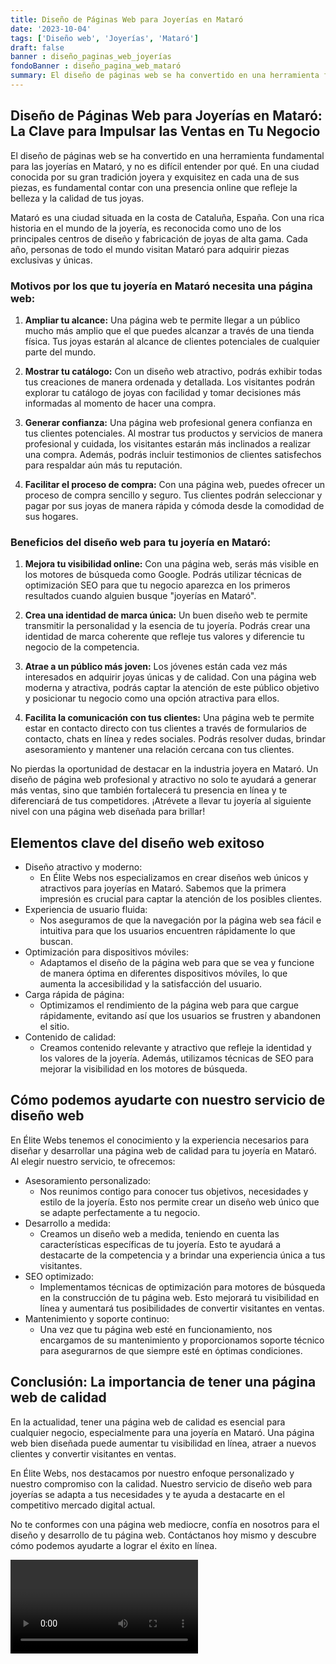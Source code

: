 ```yaml
---
title: Diseño de Páginas Web para Joyerías en Mataró
date: '2023-10-04'
tags: ['Diseño web', 'Joyerías', 'Mataró']
draft: false
banner : diseño_paginas_web_joyerías
fondoBanner : diseño_pagina_web_mataró
summary: El diseño de páginas web se ha convertido en una herramienta fundamental para las joyerías en Mataró, y no es difícil entender por qué. En una ciudad conocida por su gran tradición joyera y exquisitez en cada una de sus piezas, es fundamental contar con una presencia online que refleje la belleza y la calidad de tus joyas. 
---
```


## Diseño de Páginas Web para Joyerías en Mataró: La Clave para Impulsar las Ventas en Tu Negocio

El diseño de páginas web se ha convertido en una herramienta fundamental para las joyerías en Mataró, y no es difícil entender por qué. En una ciudad conocida por su gran tradición joyera y exquisitez en cada una de sus piezas, es fundamental contar con una presencia online que refleje la belleza y la calidad de tus joyas. 

Mataró es una ciudad situada en la costa de Cataluña, España. Con una rica historia en el mundo de la joyería, es reconocida como uno de los principales centros de diseño y fabricación de joyas de alta gama. Cada año, personas de todo el mundo visitan Mataró para adquirir piezas exclusivas y únicas. 

### Motivos por los que tu joyería en Mataró necesita una página web:

1. **Ampliar tu alcance:** Una página web te permite llegar a un público mucho más amplio que el que puedes alcanzar a través de una tienda física. Tus joyas estarán al alcance de clientes potenciales de cualquier parte del mundo.

2. **Mostrar tu catálogo:** Con un diseño web atractivo, podrás exhibir todas tus creaciones de manera ordenada y detallada. Los visitantes podrán explorar tu catálogo de joyas con facilidad y tomar decisiones más informadas al momento de hacer una compra.

3. **Generar confianza:** Una página web profesional genera confianza en tus clientes potenciales. Al mostrar tus productos y servicios de manera profesional y cuidada, los visitantes estarán más inclinados a realizar una compra. Además, podrás incluir testimonios de clientes satisfechos para respaldar aún más tu reputación.

4. **Facilitar el proceso de compra:** Con una página web, puedes ofrecer un proceso de compra sencillo y seguro. Tus clientes podrán seleccionar y pagar por sus joyas de manera rápida y cómoda desde la comodidad de sus hogares.

### Beneficios del diseño web para tu joyería en Mataró:

1. **Mejora tu visibilidad online:** Con una página web, serás más visible en los motores de búsqueda como Google. Podrás utilizar técnicas de optimización SEO para que tu negocio aparezca en los primeros resultados cuando alguien busque "joyerías en Mataró". 

2. **Crea una identidad de marca única:** Un buen diseño web te permite transmitir la personalidad y la esencia de tu joyería. Podrás crear una identidad de marca coherente que refleje tus valores y diferencie tu negocio de la competencia.

3. **Atrae a un público más joven:** Los jóvenes están cada vez más interesados en adquirir joyas únicas y de calidad. Con una página web moderna y atractiva, podrás captar la atención de este público objetivo y posicionar tu negocio como una opción atractiva para ellos.

4. **Facilita la comunicación con tus clientes:** Una página web te permite estar en contacto directo con tus clientes a través de formularios de contacto, chats en línea y redes sociales. Podrás resolver dudas, brindar asesoramiento y mantener una relación cercana con tus clientes.

No pierdas la oportunidad de destacar en la industria joyera en Mataró. Un diseño de página web profesional y atractivo no solo te ayudará a generar más ventas, sino que también fortalecerá tu presencia en línea y te diferenciará de tus competidores. ¡Atrévete a llevar tu joyería al siguiente nivel con una página web diseñada para brillar!

<GifSeo />

<Cta />

## Elementos clave del diseño web exitoso

- Diseño atractivo y moderno:
    - En Élite Webs nos especializamos en crear diseños web únicos y atractivos para joyerías en Mataró. Sabemos que la primera impresión es crucial para captar la atención de los posibles clientes.
- Experiencia de usuario fluida:
    - Nos aseguramos de que la navegación por la página web sea fácil e intuitiva para que los usuarios encuentren rápidamente lo que buscan.
- Optimización para dispositivos móviles:
    - Adaptamos el diseño de la página web para que se vea y funcione de manera óptima en diferentes dispositivos móviles, lo que aumenta la accesibilidad y la satisfacción del usuario.
- Carga rápida de página:
    - Optimizamos el rendimiento de la página web para que cargue rápidamente, evitando así que los usuarios se frustren y abandonen el sitio.
- Contenido de calidad:
    - Creamos contenido relevante y atractivo que refleje la identidad y los valores de la joyería. Además, utilizamos técnicas de SEO para mejorar la visibilidad en los motores de búsqueda.

## Cómo podemos ayudarte con nuestro servicio de diseño web

En Élite Webs tenemos el conocimiento y la experiencia necesarios para diseñar y desarrollar una página web de calidad para tu joyería en Mataró. Al elegir nuestro servicio, te ofrecemos:

- Asesoramiento personalizado:
    - Nos reunimos contigo para conocer tus objetivos, necesidades y estilo de la joyería. Esto nos permite crear un diseño web único que se adapte perfectamente a tu negocio.
- Desarrollo a medida:
    - Creamos un diseño web a medida, teniendo en cuenta las características específicas de tu joyería. Esto te ayudará a destacarte de la competencia y a brindar una experiencia única a tus visitantes.
- SEO optimizado:
    - Implementamos técnicas de optimización para motores de búsqueda en la construcción de tu página web. Esto mejorará tu visibilidad en línea y aumentará tus posibilidades de convertir visitantes en ventas.
- Mantenimiento y soporte continuo:
    - Una vez que tu página web esté en funcionamiento, nos encargamos de su mantenimiento y proporcionamos soporte técnico para asegurarnos de que siempre esté en óptimas condiciones.

## Conclusión: La importancia de tener una página web de calidad

En la actualidad, tener una página web de calidad es esencial para cualquier negocio, especialmente para una joyería en Mataró. Una página web bien diseñada puede aumentar tu visibilidad en línea, atraer a nuevos clientes y convertir visitantes en ventas.

En Élite Webs, nos destacamos por nuestro enfoque personalizado y nuestro compromiso con la calidad. Nuestro servicio de diseño web para joyerías se adapta a tus necesidades y te ayuda a destacarte en el competitivo mercado digital actual.

No te conformes con una página web mediocre, confía en nosotros para el diseño y desarrollo de tu página web. Contáctanos hoy mismo y descubre cómo podemos ayudarte a lograr el éxito en línea.

<Video />

<CtaBot job='Joyerías' city='Mataró'/>

<Gmaps query='Mataró+españa+maps' />